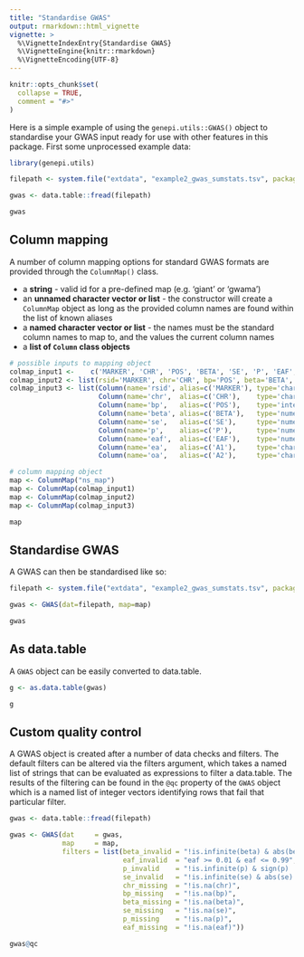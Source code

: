 ```yaml
---
title: "Standardise GWAS"
output: rmarkdown::html_vignette
vignette: >
  %\VignetteIndexEntry{Standardise GWAS}
  %\VignetteEngine{knitr::rmarkdown}
  %\VignetteEncoding{UTF-8}
---
```


```r
knitr::opts_chunk$set(
  collapse = TRUE,
  comment = "#>"
)
```

Here is a simple example of using the `genepi.utils::GWAS()` object to standardise your GWAS input ready for use with other features in 
this package. First some unprocessed example data:

```r
library(genepi.utils)

filepath <- system.file("extdata", "example2_gwas_sumstats.tsv", package="genepi.utils")

gwas <- data.table::fread(filepath)

gwas
```

## Column mapping

A number of column mapping options for standard GWAS formats are provided through the `ColumnMap()` class.

* a **string** - valid id for a pre-defined map (e.g. 'giant' or 'gwama')  
* an **unnamed character vector or list** - the constructor will create a `ColumnMap` object as long as the provided column names are found 
within the list of known aliases  
* a **named character vector or list** - the names must be the standard column names to map to, and the values the current column names  
* a **list of `Column` class objects**  

```r
# possible inputs to mapping object
colmap_input1 <-    c('MARKER', 'CHR', 'POS', 'BETA', 'SE', 'P', 'EAF', 'A1', 'A2') # will try to guess standard name mapping
colmap_input2 <- list(rsid='MARKER', chr='CHR', bp='POS', beta='BETA', se='SE', p='P', eaf='EAF', ea='A1', oa='A2') # standard naming
colmap_input3 <- list(Column(name='rsid', alias=c('MARKER'), type='character'),
                      Column(name='chr',  alias=c('CHR'),    type='character'),
                      Column(name='bp',   alias=c('POS'),    type='integer'),
                      Column(name='beta', alias=c('BETA'),   type='numeric'),
                      Column(name='se',   alias=c('SE'),     type='numeric'),
                      Column(name='p',    alias=c('P'),      type='numeric'),
                      Column(name='eaf',  alias=c('EAF'),    type='numeric'),
                      Column(name='ea',   alias=c('A1'),     type='character'),
                      Column(name='oa',   alias=c('A2'),     type='character'))

# column mapping object
map <- ColumnMap("ns_map")
map <- ColumnMap(colmap_input1)
map <- ColumnMap(colmap_input2)
map <- ColumnMap(colmap_input3)

map
```

## Standardise GWAS

A GWAS can then be standardised like so:

```r
filepath <- system.file("extdata", "example2_gwas_sumstats.tsv", package="genepi.utils")

gwas <- GWAS(dat=filepath, map=map)

gwas
```

## As data.table

A `GWAS` object can be easily converted to data.table.

```r
g <- as.data.table(gwas)

g
```

## Custom quality control

A GWAS object is created after a number of data checks and filters. The default filters can be altered via the filters argument, which 
takes a named list of strings that can be evaluated as expressions to filter a data.table. The results of the filtering can be found in 
the `@qc` property of the `GWAS` object which is a named list of integer vectors identifying rows that fail that particular filter. 

```r
gwas <- data.table::fread(filepath)

gwas <- GWAS(dat     = gwas, 
             map     = map, 
             filters = list(beta_invalid = "!is.infinite(beta) & abs(beta) < 10",
                            eaf_invalid  = "eaf >= 0.01 & eaf <= 0.99",
                            p_invalid    = "!is.infinite(p) & sign(p) != -1 & p < 1",
                            se_invalid   = "!is.infinite(se) & abs(se) < 10",
                            chr_missing  = "!is.na(chr)",
                            bp_missing   = "!is.na(bp)",
                            beta_missing = "!is.na(beta)",
                            se_missing   = "!is.na(se)",
                            p_missing    = "!is.na(p)",
                            eaf_missing  = "!is.na(eaf)"))

gwas@qc
```
